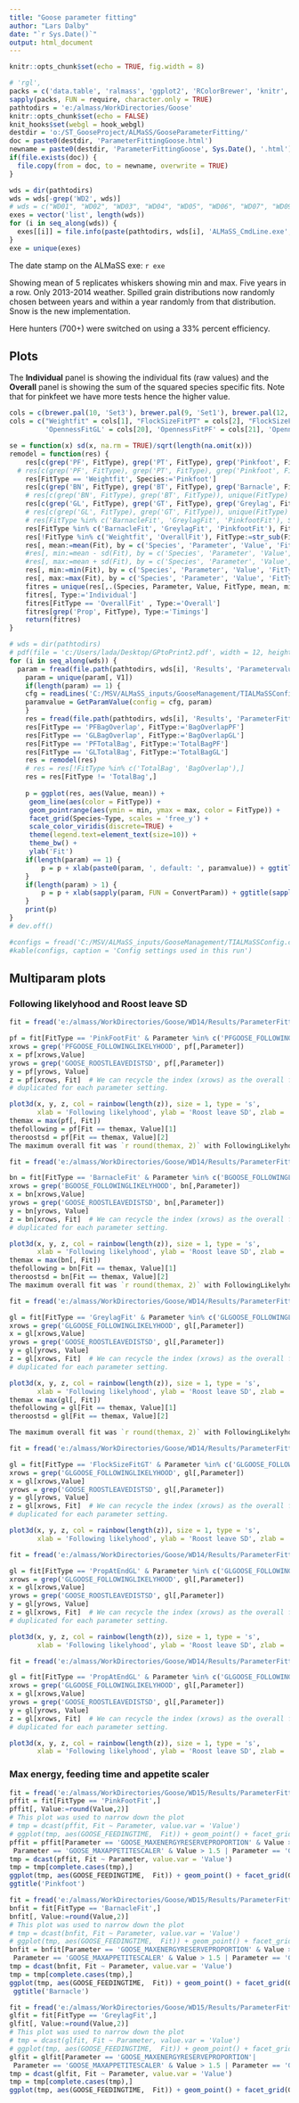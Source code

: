 ```yaml
---
title: "Goose parameter fitting"
author: "Lars Dalby"
date: "`r Sys.Date()`"
output: html_document
---
```


```r
knitr::opts_chunk$set(echo = TRUE, fig.width = 8)
```

```r
# 'rgl',
packs = c('data.table', 'ralmass', 'ggplot2', 'RColorBrewer', 'knitr',  'stringr', 'viridis')
sapply(packs, FUN = require, character.only = TRUE)
pathtodirs = 'e:/almass/WorkDirectories/Goose'
knitr::opts_chunk$set(echo = FALSE)
knit_hooks$set(webgl = hook_webgl)
destdir = 'o:/ST_GooseProject/ALMaSS/GooseParameterFitting/'
doc = paste0(destdir, 'ParameterFittingGoose.html')
newname = paste0(destdir, 'ParameterFittingGoose', Sys.Date(), '.html')
if(file.exists(doc)) {
  file.copy(from = doc, to = newname, overwrite = TRUE)
}
```

```r
wds = dir(pathtodirs)
wds = wds[-grep('WD2', wds)]
# wds = c("WD01", "WD02", "WD03", "WD04", "WD05", "WD06", "WD07", "WD09")
exes = vector('list', length(wds))
for (i in seq_along(wds)) {
  exes[[i]] = file.info(paste(pathtodirs, wds[i], 'ALMaSS_CmdLine.exe', sep = '/'))$mtime
}
exe = unique(exes)

```

The date stamp on the ALMaSS exe: `r exe`

Showing mean of 5 replicates whiskers showing min and max. Five years in a row. Only 2013-2014 weather. Spilled grain distributions now randomly chosen between years and within a year randomly from that distribution. Snow is the new implementation.

Here hunters (700+) were switched on using a 33% percent efficiency.



## Plots
The **Individual** panel is showing the individual fits (raw values) and the **Overall** panel is showing the sum of the squared species specific fits. Note that for pinkfeet we have more tests hence the higher value.

```r
cols = c(brewer.pal(10, 'Set3'), brewer.pal(9, 'Set1'), brewer.pal(12, 'Set3')[11:12])
cols = c("Weightfit" = cols[1], "FlockSizeFitPT" = cols[2], "FlockSizeFitGT" = cols[3], "FlockSizeFitBT" = cols[4], "HabUsePF" = cols[5], "HabUseGL" = cols[6], "HabUseBN" = cols[7], "RoostDistFitPF" = cols[8], "RoostDistFitGL" = cols[9], "RoostDistFitBN" = cols[10], "PinkFootFit" = cols[11],"GreylagFit" = cols[12],"BarnacleFit" = cols[13], 'PropAtEndGL' = cols[14], 'PropAtEndPF' = cols[15], 'PropAtEndBN' = cols[16], 'PropDayInSimGL' = cols[17], 'PropDayInSimPF' = cols[18], 'PropDayInSimBN' = cols[19], 
         'OpennessFitGL' = cols[20], 'OpennessFitPF' = cols[21], 'OpennessFitBN' = brewer.pal(8, 'Dark2')[8])
```

```r
se = function(x) sd(x, na.rm = TRUE)/sqrt(length(na.omit(x)))
remodel = function(res) {
	res[c(grep('PF', FitType), grep('PT', FitType), grep('Pinkfoot', FitType)), Species:='Pinkfoot']
  # res[c(grep('PF', FitType), grep('PT', FitType), grep('Pinkfoot', FitType)), unique(FitType) ]
	res[FitType == 'Weightfit', Species:='Pinkfoot']	
	res[c(grep('BN', FitType), grep('BT', FitType), grep('Barnacle', FitType)), Species:='Barnacle']
	# res[c(grep('BN', FitType), grep('BT', FitType)), unique(FitType) ]	
	res[c(grep('GL', FitType), grep('GT', FitType), grep('Greylag', FitType)), Species:='Greylag']
	# res[c(grep('GL', FitType), grep('GT', FitType)), unique(FitType) ]	
	# res[FitType %in% c('BarnacleFit', 'GreylagFit', 'PinkfootFit'), Species:=str_sub(FitType, end = -4)]
	res[FitType %in% c('BarnacleFit', 'GreylagFit', 'PinkfootFit'), FitType:='OverallFit']
	res[!FitType %in% c('Weightfit', 'OverallFit'), FitType:=str_sub(FitType, end = -3)]
	res[, mean:=mean(Fit), by = c('Species', 'Parameter', 'Value', 'FitType')]
	#res[, min:=mean - sd(Fit), by = c('Species', 'Parameter', 'Value', 'FitType')]
	#res[, max:=mean + sd(Fit), by = c('Species', 'Parameter', 'Value', 'FitType')]
	res[, min:=min(Fit), by = c('Species', 'Parameter', 'Value', 'FitType')]
	res[, max:=max(Fit), by = c('Species', 'Parameter', 'Value', 'FitType')]
	fitres = unique(res[,.(Species, Parameter, Value, FitType, mean, min, max)])
	fitres[, Type:='Individual']
	fitres[FitType == 'OverallFit' , Type:='Overall']
	fitres[grep('Prop', FitType), Type:='Timings']
	return(fitres)
}

```


```r
# wds = dir(pathtodirs)
# pdf(file = 'c:/Users/lada/Desktop/GPtoPrint2.pdf', width = 12, height = 8)
for (i in seq_along(wds)) {
  param = fread(file.path(pathtodirs, wds[i], 'Results', 'Parametervalues.txt'), showProgress = FALSE)
	param = unique(param[, V1])
	if(length(param) == 1) {
	cfg = readLines('C:/MSV/ALMaSS_inputs/GooseManagement/TIALMaSSConfig.cfg')
	paramvalue = GetParamValue(config = cfg, param)
	}
	res = fread(file.path(pathtodirs, wds[i], 'Results', 'ParameterFittingResults.txt'))
	res[FitType == 'PFBagOverlap', FitType:='BagOverlapPF']
	res[FitType == 'GLBagOverlap', FitType:='BagOverlapGL']
	res[FitType == 'PFTotalBag', FitType:='TotalBagPF']
	res[FitType == 'GLTotalBag', FitType:='TotalBagGL']
	res = remodel(res)
	# res = res[!FitType %in% c('TotalBag', 'BagOverlap'),]
	res = res[FitType != 'TotalBag',]
	
	p = ggplot(res, aes(Value, mean)) +
	 geom_line(aes(color = FitType)) + 
	 geom_pointrange(aes(ymin = min, ymax = max, color = FitType)) + 
	 facet_grid(Species~Type, scales = 'free_y') + 
	 scale_color_viridis(discrete=TRUE) +
	 theme(legend.text=element_text(size=10)) +
	 theme_bw() +
	 ylab('Fit')
	if(length(param) == 1) {
		p = p + xlab(paste0(param, ', default: ', paramvalue)) + ggtitle(ConvertParam(param))
	}
	if(length(param) > 1) {
		p = p + xlab(sapply(param, FUN = ConvertParam)) + ggtitle(sapply(param, FUN = ConvertParam))
	}
	print(p)
}
# dev.off()
```


```r
#configs = fread('C:/MSV/ALMaSS_inputs/GooseManagement/TIALMaSSConfig.cfg')
#kable(configs, caption = 'Config settings used in this run')
```

## Multiparam plots
### Following likelyhood and Roost leave SD

```r
fit = fread('e:/almass/WorkDirectories/Goose/WD14/Results/ParameterFittingResults.txt')

pf = fit[FitType == 'PinkFootFit' & Parameter %in% c('PFGOOSE_FOLLOWINGLIKELYHOOD', 'GOOSE_ROOSTLEAVEDISTSD'),]
xrows = grep('PFGOOSE_FOLLOWINGLIKELYHOOD', pf[,Parameter])
x = pf[xrows,Value]
yrows = grep('GOOSE_ROOSTLEAVEDISTSD', pf[,Parameter])
y = pf[yrows, Value]
z = pf[xrows, Fit]  # We can recycle the index (xrows) as the overall fit is 
# duplicated for each parameter setting.

plot3d(x, y, z, col = rainbow(length(z)), size = 1, type = 's',
       xlab = 'Following likelyhood', ylab = 'Roost leave SD', zlab = 'PinkFootFit')
themax = max(pf[, Fit])
thefollowing = pf[Fit == themax, Value][1]
theroostsd = pf[Fit == themax, Value][2]
The maximum overall fit was `r round(themax, 2)` with FollowingLikelyhood = `r thefollowing` and RoostLeaveSD = `r theroostsd`. Scenario was run with an followinglikelyhood range from `r range(x)[1]` to `r range(x)[2]` in `r length(unique(x))` steps and a roostsd range from `r range(y)[1]` to `r range(y)[2]` in `r length(unique(y))` steps.

```





```r
fit = fread('e:/almass/WorkDirectories/Goose/WD14/Results/ParameterFittingResults.txt')

bn = fit[FitType == 'BarnacleFit' & Parameter %in% c('BGOOSE_FOLLOWINGLIKELYHOOD', 'GOOSE_ROOSTLEAVEDISTSD'),]
xrows = grep('BGOOSE_FOLLOWINGLIKELYHOOD', bn[,Parameter])
x = bn[xrows,Value]
yrows = grep('GOOSE_ROOSTLEAVEDISTSD', bn[,Parameter])
y = bn[yrows, Value]
z = bn[xrows, Fit]  # We can recycle the index (xrows) as the overall fit is 
# duplicated for each parameter setting.

plot3d(x, y, z, col = rainbow(length(z)), size = 1, type = 's',
       xlab = 'Following likelyhood', ylab = 'Roost leave SD', zlab = 'BarnacleFit')
themax = max(bn[, Fit])
thefollowing = bn[Fit == themax, Value][1]
theroostsd = bn[Fit == themax, Value][2]
The maximum overall fit was `r round(themax, 2)` with FollowingLikelyhood = `r thefollowing` and RoostLeaveSD = `r theroostsd`. Scenario was run with an followinglikelyhood range from `r range(x)[1]` to `r range(x)[2]` in `r length(unique(x))` steps and a roostsd range from `r range(y)[1]` to `r range(y)[2]` in `r length(unique(y))` steps.

```



```r
fit = fread('e:/almass/WorkDirectories/Goose/WD14/Results/ParameterFittingResults.txt')

gl = fit[FitType == 'GreylagFit' & Parameter %in% c('GLGOOSE_FOLLOWINGLIKELYHOOD', 'GOOSE_ROOSTLEAVEDISTSD'),]
xrows = grep('GLGOOSE_FOLLOWINGLIKELYHOOD', gl[,Parameter])
x = gl[xrows,Value]
yrows = grep('GOOSE_ROOSTLEAVEDISTSD', gl[,Parameter])
y = gl[yrows, Value]
z = gl[xrows, Fit]  # We can recycle the index (xrows) as the overall fit is 
# duplicated for each parameter setting.

plot3d(x, y, z, col = rainbow(length(z)), size = 1, type = 's',
       xlab = 'Following likelyhood', ylab = 'Roost leave SD', zlab = 'GreylagFit')
themax = max(gl[, Fit])
thefollowing = gl[Fit == themax, Value][1]
theroostsd = gl[Fit == themax, Value][2]

The maximum overall fit was `r round(themax, 2)` with FollowingLikelyhood = `r thefollowing` and RoostLeaveSD = `r theroostsd`. Scenario was run with an followinglikelyhood range from `r range(x)[1]` to `r range(x)[2]` in `r length(unique(x))` steps and a roostsd range from `r range(y)[1]` to `r range(y)[2]` in `r length(unique(y))` steps.

```



```r
fit = fread('e:/almass/WorkDirectories/Goose/WD14/Results/ParameterFittingResults.txt')

gl = fit[FitType == 'FlockSizeFitGT' & Parameter %in% c('GLGOOSE_FOLLOWINGLIKELYHOOD', 'GOOSE_ROOSTLEAVEDISTSD'),]
xrows = grep('GLGOOSE_FOLLOWINGLIKELYHOOD', gl[,Parameter])
x = gl[xrows,Value]
yrows = grep('GOOSE_ROOSTLEAVEDISTSD', gl[,Parameter])
y = gl[yrows, Value]
z = gl[xrows, Fit]  # We can recycle the index (xrows) as the overall fit is 
# duplicated for each parameter setting.

plot3d(x, y, z, col = rainbow(length(z)), size = 1, type = 's',
       xlab = 'Following likelyhood', ylab = 'Roost leave SD', zlab = 'FlockSizeFitGT')

```

```r
fit = fread('e:/almass/WorkDirectories/Goose/WD14/Results/ParameterFittingResults.txt')

gl = fit[FitType == 'PropAtEndGL' & Parameter %in% c('GLGOOSE_FOLLOWINGLIKELYHOOD', 'GOOSE_ROOSTLEAVEDISTSD'),]
xrows = grep('GLGOOSE_FOLLOWINGLIKELYHOOD', gl[,Parameter])
x = gl[xrows,Value]
yrows = grep('GOOSE_ROOSTLEAVEDISTSD', gl[,Parameter])
y = gl[yrows, Value]
z = gl[xrows, Fit]  # We can recycle the index (xrows) as the overall fit is 
# duplicated for each parameter setting.

plot3d(x, y, z, col = rainbow(length(z)), size = 1, type = 's',
       xlab = 'Following likelyhood', ylab = 'Roost leave SD', zlab = 'PropAtEndGL')

```


```r
fit = fread('e:/almass/WorkDirectories/Goose/WD14/Results/ParameterFittingResults.txt')

gl = fit[FitType == 'PropAtEndGL' & Parameter %in% c('GLGOOSE_FOLLOWINGLIKELYHOOD', 'GOOSE_ROOSTLEAVEDISTSD'),]
xrows = grep('GLGOOSE_FOLLOWINGLIKELYHOOD', gl[,Parameter])
x = gl[xrows,Value]
yrows = grep('GOOSE_ROOSTLEAVEDISTSD', gl[,Parameter])
y = gl[yrows, Value]
z = gl[xrows, Fit]  # We can recycle the index (xrows) as the overall fit is 
# duplicated for each parameter setting.

plot3d(x, y, z, col = rainbow(length(z)), size = 1, type = 's',
       xlab = 'Following likelyhood', ylab = 'Roost leave SD', zlab = 'PropAtEndGL')

```


### Max energy, feeding time and appetite scaler


```r
fit = fread('e:/almass/WorkDirectories/Goose/WD15/Results/ParameterFittingResults.txt')
pffit = fit[FitType == 'PinkFootFit',]
pffit[, Value:=round(Value,2)]
# This plot was used to narrow down the plot
# tmp = dcast(pffit, Fit ~ Parameter, value.var = 'Value')
# ggplot(tmp, aes(GOOSE_FEEDINGTIME,  Fit)) + geom_point() + facet_grid(GOOSE_MAXAPPETITESCALER ~ GOOSE_MAXENERGYRESERVEPROPORTION)
pffit = pffit[Parameter == 'GOOSE_MAXENERGYRESERVEPROPORTION' & Value > 0.15 & Value < 0.24 |
 Parameter == 'GOOSE_MAXAPPETITESCALER' & Value > 1.5 | Parameter == 'GOOSE_FEEDINGTIME', ]
tmp = dcast(pffit, Fit ~ Parameter, value.var = 'Value')
tmp = tmp[complete.cases(tmp),]
ggplot(tmp, aes(GOOSE_FEEDINGTIME,  Fit)) + geom_point() + facet_grid(GOOSE_MAXAPPETITESCALER ~ GOOSE_MAXENERGYRESERVEPROPORTION) + 
ggtitle('Pinkfoot')
```




```r
fit = fread('e:/almass/WorkDirectories/Goose/WD15/Results/ParameterFittingResults.txt')
bnfit = fit[FitType == 'BarnacleFit',]
bnfit[, Value:=round(Value,2)]
# This plot was used to narrow down the plot
# tmp = dcast(bnfit, Fit ~ Parameter, value.var = 'Value')
# ggplot(tmp, aes(GOOSE_FEEDINGTIME,  Fit)) + geom_point() + facet_grid(GOOSE_MAXAPPETITESCALER ~ GOOSE_MAXENERGYRESERVEPROPORTION)
bnfit = bnfit[Parameter == 'GOOSE_MAXENERGYRESERVEPROPORTION' & Value > 0.15|
 Parameter == 'GOOSE_MAXAPPETITESCALER' & Value > 1.5 | Parameter == 'GOOSE_FEEDINGTIME' & Value > 0.75, ]
tmp = dcast(bnfit, Fit ~ Parameter, value.var = 'Value')
tmp = tmp[complete.cases(tmp),]
ggplot(tmp, aes(GOOSE_FEEDINGTIME,  Fit)) + geom_point() + facet_grid(GOOSE_MAXAPPETITESCALER ~ GOOSE_MAXENERGYRESERVEPROPORTION) + 
 ggtitle('Barnacle')
```


```r
fit = fread('e:/almass/WorkDirectories/Goose/WD15/Results/ParameterFittingResults.txt')
glfit = fit[FitType == 'GreylagFit',]
glfit[, Value:=round(Value,2)]
# This plot was used to narrow down the plot
# tmp = dcast(glfit, Fit ~ Parameter, value.var = 'Value')
# ggplot(tmp, aes(GOOSE_FEEDINGTIME,  Fit)) + geom_point() + facet_grid(GOOSE_MAXAPPETITESCALER ~ GOOSE_MAXENERGYRESERVEPROPORTION)
glfit = glfit[Parameter == 'GOOSE_MAXENERGYRESERVEPROPORTION'|
 Parameter == 'GOOSE_MAXAPPETITESCALER' & Value > 1.5 | Parameter == 'GOOSE_FEEDINGTIME' , ]
tmp = dcast(glfit, Fit ~ Parameter, value.var = 'Value')
tmp = tmp[complete.cases(tmp),]
ggplot(tmp, aes(GOOSE_FEEDINGTIME,  Fit)) + geom_point() + facet_grid(GOOSE_MAXAPPETITESCALER ~ GOOSE_MAXENERGYRESERVEPROPORTION) + ggtitle('Greylag')

```














